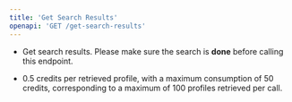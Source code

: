 ```yaml
---
title: 'Get Search Results'
openapi: 'GET /get-search-results'
---
```


- Get search results. Please make sure the search is **done** before calling this endpoint.

- 0.5 credits per retrieved profile, with a maximum consumption of 50 credits, corresponding to a maximum of 100 profiles retrieved per call.